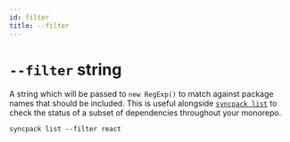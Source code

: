 ```yaml
---
id: filter
title: --filter
---
```



# `--filter` string

<Pills optional />

A string which will be passed to `new RegExp()` to match against package names that should be
included. This is useful alongside [`syncpack list`](../list.mdx) to check the status of a subset of
dependencies throughout your monorepo.

```
syncpack list --filter react
```
